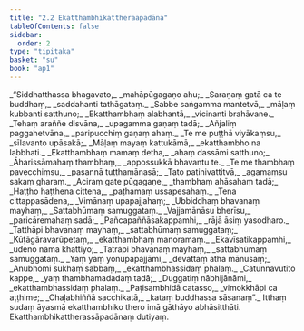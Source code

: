 ```yaml
---
title: "2.2 Ekatthambhikattheraapadāna"
tableOfContents: false
sidebar:
  order: 2
type: "tipitaka"
basket: "su"
book: "ap1"
---
```



<DynamicBreadcrumb />

<Division number="13" book="ap1" bookNo="20" page="61">

<Paragraph number="710" type="verses" book="ap1">
_“Siddhatthassa bhagavato,_  
_mahāpūgagaṇo ahu;_  
_Saraṇaṃ gatā ca te buddhaṃ,_  
_saddahanti tathāgataṃ._  

</Paragraph>

</Division>
<Division number="14" book="ap1" bookNo="20" page="61">

<Paragraph number="711" type="verses" book="ap1">
_Sabbe saṅgamma mantetvā,_  
_māḷaṃ kubbanti satthuno;_  
_Ekatthambhaṃ alabhantā,_  
_vicinanti brahāvane._  

</Paragraph>

</Division>
<Division number="15" book="ap1" bookNo="20" page="61">

<Paragraph number="712" type="verses" book="ap1">
_Tehaṃ araññe disvāna,_  
_upagamma gaṇaṃ tadā;_  
_Añjaliṃ paggahetvāna,_  
_paripucchiṃ gaṇaṃ ahaṃ._  

</Paragraph>

</Division>
<Division number="16" book="ap1" bookNo="20" page="61">

<Paragraph number="713" type="verses" book="ap1">
_Te me puṭṭhā viyākaṃsu,_  
_sīlavanto upāsakā;_  
_Māḷaṃ mayaṃ kattukāmā,_  
_ekatthambho na labbhati._  

</Paragraph>

</Division>
<Division number="17" book="ap1" bookNo="20" page="61">

<Paragraph number="714" type="verses" book="ap1">
_Ekatthambhaṃ mamaṃ detha,_  
_ahaṃ dassāmi satthuno;_  
_Āharissāmahaṃ thambhaṃ,_  
_appossukkā bhavantu te._  

</Paragraph>

</Division>
<Division number="18" book="ap1" bookNo="20" page="61">

<Paragraph number="715" type="verses" book="ap1">
_Te me thambhaṃ pavecchiṃsu,_  
_pasannā tuṭṭhamānasā;_  
_Tato paṭinivattitvā,_  
_agamaṃsu sakaṃ gharaṃ._  

</Paragraph>

</Division>
<Division number="19" book="ap1" bookNo="20" page="61">

<Paragraph number="716" type="verses" book="ap1">
_Aciraṃ gate pūgagaṇe,_  
_thambhaṃ ahāsahaṃ tadā;_  
_Haṭṭho haṭṭhena cittena,_  
_paṭhamaṃ ussapesahaṃ._  

</Paragraph>

</Division>
<Division number="20" book="ap1" bookNo="20" page="61">

<Paragraph number="717" type="verses" book="ap1">
_Tena cittappasādena,_  
_Vimānaṃ upapajjahaṃ;_  
_Ubbiddhaṃ bhavanaṃ mayhaṃ,_  
_Sattabhūmaṃ samuggataṃ._  

</Paragraph>

</Division>
<Division number="21" book="ap1" bookNo="20" page="61">

<Paragraph number="718" type="verses" book="ap1">
_Vajjamānāsu bherīsu,_  
_paricāremahaṃ sadā;_  
_Pañcapaññāsakappamhi,_  
_rājā āsiṃ yasodharo._  

</Paragraph>

</Division>
<Division number="22" book="ap1" bookNo="20" page="62">

<Paragraph number="719" type="verses" book="ap1">
_Tatthāpi bhavanaṃ mayhaṃ,_  
_sattabhūmaṃ samuggataṃ;_  
_Kūṭāgāravarūpetaṃ,_  
_ekatthambhaṃ manoramaṃ._  

</Paragraph>

</Division>
<Division number="23" book="ap1" bookNo="20" page="62">

<Paragraph number="720" type="verses" book="ap1">
_Ekavīsatikappamhi,_  
_udeno nāma khattiyo;_  
_Tatrāpi bhavanaṃ mayhaṃ,_  
_sattabhūmaṃ samuggataṃ._  

</Paragraph>

</Division>
<Division number="24" book="ap1" bookNo="20" page="62">

<Paragraph number="721" type="verses" book="ap1">
_Yaṃ yaṃ yonupapajjāmi,_  
_devattaṃ atha mānusaṃ;_  
_Anubhomi sukhaṃ sabbaṃ,_  
_ekatthambhassidaṃ phalaṃ._  

</Paragraph>

</Division>
<Division number="25" book="ap1" bookNo="20" page="62">

<Paragraph number="722" type="verses" book="ap1">
_Catunnavutito kappe,_  
_yaṃ thambhamadadaṃ tadā;_  
_Duggatiṃ nābhijānāmi,_  
_ekatthambhassidaṃ phalaṃ._  

</Paragraph>

</Division>
<Division number="26" book="ap1" bookNo="20" page="62">

<Paragraph number="723" type="verses" book="ap1">
_Paṭisambhidā catasso,_  
_vimokkhāpi ca aṭṭhime;_  
_Chaḷabhiññā sacchikatā,_  
_kataṃ buddhassa sāsanaṃ”._  

</Paragraph>

<Paragraph number="724" book="ap1">
Itthaṃ sudaṃ āyasmā ekatthambhiko thero imā gāthāyo abhāsitthāti.

</Paragraph>
</Division>

<Paragraph number="725" type="center" book="ap1">
Ekatthambhikattherassāpadānaṃ dutiyaṃ.
</Paragraph>